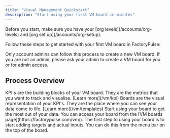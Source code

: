 ```yaml
---
title: "Visual Management Quickstart"
description: "Start using your first VM board in minutes"
---
```


<Warning>
Before you start, make sure you have your [org levels](/accounts/org-levels) and [org set up](/accounts/org-setup).
</Warning>

Follow these steps to get started with your first VM board in FactoryPulse:

<Info>
  Only account admins can follow this process to create a new VM board. If you are not an admin, please ask your admin to create a VM board for you or for admin access.
</Info>

## Process Overview

<Steps>
  <Step title="Create your KPI's">
      KPI's are the building blocks of your VM board. They are the metrics that you want to track and visualise. [Learn more](/vm/kpi)
  </Step>
  <Step title="Create your template board">
    Boards are the visual representation of your KPI's. They are the place where you can see your data come to life.  [Learn more](/vm/templates)
  </Step>

  <Step title="Start using your board">
    Start using your board to get the most out of your data. You can access your board from the [VM boards page](https://factorypulse.com/vm/).
    The first step to using your board is to start adding targets and actual inputs. You can do this from the menu bar on the top of the board.
  </Step>

</Steps>
